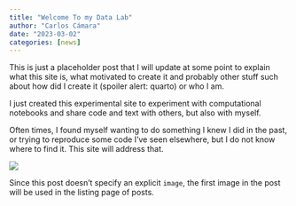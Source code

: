 ```yaml
---
title: "Welcome To my Data Lab"
author: "Carlos Cámara"
date: "2023-03-02"
categories: [news]
---
```


This is just a placeholder post that I will update at some point to explain what this site is, what motivated to create it and probably other stuff such about how did I create it (spoiler alert: quarto) or who I am.

I just created this experimental site to experiment with computational notebooks and share code and text with others, but also with myself.

Often times, I found myself wanting to do something I knew I did in the past, or trying to reproduce some code I've seen elsewhere, but I do not know where to find it. This site will address that.

![](thumbnail.jpg)

Since this post doesn't specify an explicit `image`, the first image in the post will be used in the listing page of posts.
